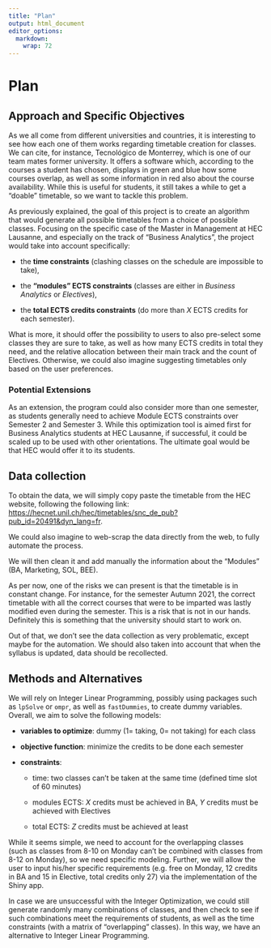 ```yaml
---
title: "Plan"
output: html_document
editor_options: 
  markdown: 
    wrap: 72
---
```


# Plan

## Approach and Specific Objectives

As we all come from different universities and countries, it is
interesting to see how each one of them works regarding timetable
creation for classes. We can cite, for instance, Tecnológico de
Monterrey, which is one of our team mates former university. It offers a
software which, according to the courses a student has chosen, displays
in green and blue how some courses overlap, as well as some information
in red also about the course availability. While this is useful for
students, it still takes a while to get a "doable" timetable, so we want
to tackle this problem.

As previously explained, the goal of this project is to create an
algorithm that would generate all possible timetables from a choice of
possible classes. Focusing on the specific case of the Master in
Management at HEC Lausanne, and especially on the track of "Business
Analytics", the project would take into account specifically:

-   the **time constraints** (clashing classes on the schedule are
    impossible to take),

-   the **"modules" ECTS constraints** (classes are either in *Business
    Analytics* or *Electives*),

-   the **total ECTS credits constraints** (do more than *X* ECTS
    credits for each semester).

What is more, it should offer the possibility to users to also
pre-select some classes they are sure to take, as well as how many ECTS
credits in total they need, and the relative allocation between their
main track and the count of Electives. Otherwise, we could also imagine
suggesting timetables only based on the user preferences.

### Potential Extensions

As an extension, the program could also consider more than one semester,
as students generally need to achieve Module ECTS constraints over
Semester 2 and Semester 3. While this optimization tool is aimed first
for Business Analytics students at HEC Lausanne, if successful, it could
be scaled up to be used with other orientations. The ultimate goal would
be that HEC would offer it to its students.

## Data collection

To obtain the data, we will simply copy paste the timetable from the HEC
website, following the following link:
<https://hecnet.unil.ch/hec/timetables/snc_de_pub?pub_id=20491&dyn_lang=fr>.

We could also imagine to web-scrap the data directly from the web, to
fully automate the process.

We will then clean it and add manually the information about the
"Modules" (BA, Marketing, SOL, BEE).

As per now, one of the risks we can present is that the timetable is in
constant change. For instance, for the semester Autumn 2021, the correct
timetable with all the correct courses that were to be imparted was
lastly modified even during the semester. This is a risk that is not in
our hands. Definitely this is something that the university should start
to work on.

Out of that, we don't see the data collection as very problematic,
except maybe for the automation. We should also taken into account that
when the syllabus is updated, data should be recollected.

## Methods and Alternatives

We will rely on Integer Linear Programming, possibly using packages such
as `lpSolve` or `ompr`, as well as `fastDummies`, to create dummy
variables. Overall, we aim to solve the following models:

-   **variables to optimize**: dummy (1= taking, 0= not taking) for each
    class

-   **objective function**: minimize the credits to be done each
    semester

-   **constraints**:

    -   time: two classes can't be taken at the same time (defined time
        slot of 60 minutes)

    -   modules ECTS: *X* credits must be achieved in BA, *Y* credits
        must be achieved with Electives

    -   total ECTS: *Z* credits must be achieved at least

While it seems simple, we need to account for the overlapping classes
(such as classes from 8-10 on Monday can't be combined with classes from
8-12 on Monday), so we need specific modeling. Further, we will allow the user 
to input his/her specific requirements (e.g. free on Monday, 12 credits in BA 
and 15 in Elective, total credits only 27) via the implementation of the Shiny app.

In case we are unsuccessful with the Integer Optimization, we could
still generate randomly many combinations of classes, and then check to
see if such combinations meet the requirements of students, as well as
the time constraints (with a matrix of "overlapping" classes). In this
way, we have an alternative to Integer Linear Programming.
